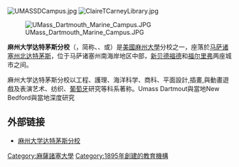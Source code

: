{{About|马萨诸塞公立大学系统的一个校区|新罕布什尔州的常春藤联盟成员私立大学|达特茅斯学院}}
{{noteTA
|G1=USState
}}
{{Infobox university
|name = University of Massachusetts Dartmouth
|other_name = 麻州大学达特茅斯分校
|image =[[Image:UMass-Dartmouth-logo2007.png|300px]]
|motto = 
|established = 1895年
|type = 州立大學
|president = Robert L. Caret
|chancellor = Dr. Robert E. Johnson<ref>{{cite web|title=Robert E. Johnson named chancellor of UMass Dartmouth|publisher=[[University_of_Massachusetts|University of Massachusetts]]|url=http://www.massachusetts.edu/news/press-releases/robert-e-johnson-named-chancellor-umass-dartmouth|access-date=2018-10-24|archive-url=https://web.archive.org/web/20181024152649/https://www.massachusetts.edu/news/press-releases/robert-e-johnson-named-chancellor-umass-dartmouth|archive-date=2018-10-24|dead-url=yes}}</ref>
|city = [[达特茅斯_(马萨诸塞州)|达特茅斯]]
|state = [[马萨诸塞州|马萨诸塞州]]
|country = [[美国|美国]]
|coor ={{coord| 41.628664|-71.006025|display=inline,title}}
|campus = 710公顷
|undergrad = 7982
|postgrad = 1173
|postgrad_label = graduate
|faculty = 520
|mascot = [[海盗|海盗]]
|colors =  蓝色{{color box|#0A2972}}金色{{color box|#FFD478}}
|address = 285 Old Westport Road, Dartmouth, MA 02747-2300
|telephone = (508) 999-8000
|website = [https://www.umassd.edu www.umassd.edu]
}}
[[Image:UMASSDCampus.jpg|thumb]]
[[Image:ClaireTCarneyLibrary.jpg|thumb]]

[[File:UMass_Dartmouth_Marine_Campus.JPG|thumb]]

'''麻州大学达特茅斯分校'''（'''{{lang|en|University of Massachusetts Dartmouth}}'''，简称'''{{lang|en|UMass Dartmouth}}'''、'''{{lang|en|UMassD}}'''、或'''{{lang|en|UMD}}'''）是[[美國|美國]][[麻州大學|麻州大學]]分校之一，座落於[[马萨诸塞州|马萨诸塞州]][[北达特茅斯|北达特茅斯]]，位于马萨诸塞州南海岸地区中部，[[新贝德福德_(马萨诸塞州)|新贝德福德]]和[[福尔里弗_(马萨诸塞州)|福尔里弗]]两座城市之间。

麻州大学达特茅斯分校以工程、護理、海洋科学、商科、平面設計,插畫,與動畫遊戲及表演艺术、纺织、[[葡萄牙|葡萄牙]]研究等科系著称。Umass Dartmout與當地New Bedford與當地深度研究

== 外部链接 ==
*[http://www.umassd.edu/ 麻州大学达特茅斯分校]

{{Commonscat|University of Massachusetts Dartmouth}}
{{美国教育小作品}}
[[Category:麻薩諸塞大學|Category:麻薩諸塞大學]]
[[Category:1895年創建的教育機構|Category:1895年創建的教育機構]]